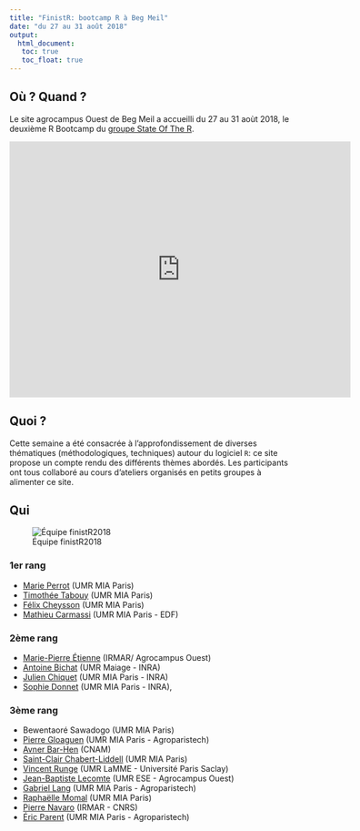 ```yaml
---
title: "FinistR: bootcamp R à Beg Meil"
date: "du 27 au 31 août 2018"
output: 
  html_document:
   toc: true
   toc_float: true
---
```


## Où ? Quand ?

Le site agrocampus Ouest de Beg Meil a accueilli du 27 au 31 aoùt 2018, le deuxième R Bootcamp du [groupe State Of The R](https://stateofther.github.io/). 

<iframe src="https://www.google.com/maps/embed?pb=!1m18!1m12!1m3!1d2810.2215386726093!2d-3.987423784420781!3d47.86384657816518!2m3!1f0!2f0!3f0!3m2!1i1024!2i768!4f13.1!3m3!1m2!1s0x4810d0176ae36fe9%3A0x73290fa3b60d0239!2sBeg-Meil!5e1!3m2!1sen!2sfr!4v1536007869899" width="600" height="450" frameborder="0" style="border:0" allowfullscreen></iframe>

## Quoi ?

Cette semaine a été consacrée à l'approfondissement de diverses thématiques (méthodologiques, techniques) autour du logiciel `R`: ce site propose un compte rendu des différents thèmes abordés. Les participants ont tous collaboré au cours d'ateliers organisés en petits groupes à alimenter ce site.

## Qui

![Équipe finistR2018](img/finisteR18_1.jpg)

### 1er rang

- [Marie Perrot](https://www6.inra.fr/mia-paris/Equipes/Membres/Marie-Perrot-Dockes) (UMR MIA Paris)
- [Timothée Tabouy](https://tabouyt.github.io/) (UMR MIA Paris)
- [Félix Cheysson](Félix Cheysson • Research - Institut Pasteur) (UMR MIA Paris)
- [Mathieu Carmassi](https://mathieucarmassi.github.io/) (UMR MIA Paris - EDF)

### 2ème rang

- [Marie-Pierre Étienne](https://irmar.univ-rennes1.fr/interlocuteurs/marie-pierre-etienne) (IRMAR/ Agrocampus Ouest)
- [Antoine Bichat](https://github.com/abichat) (UMR Maiage - INRA)
- [Julien Chiquet](http://julien.cremeriefamily.info) (UMR MIA Paris - INRA)
- [Sophie Donnet](https://www6.inra.fr/mia-paris/Equipes/Membres/Sophie-Donnet) (UMR MIA Paris - INRA), 

### 3ème rang

- Bewentaoré Sawadogo (UMR MIA Paris)
- [Pierre Gloaguen](https://papayoun.github.io/) (UMR MIA Paris - Agroparistech)
- [Avner Bar-Hen](https://twitter.com/a_bh?lang=en) (CNAM)
- [Saint-Clair Chabert-Liddell](https://www.linkedin.com/in/saint-clair-chabert-liddell-33728b145) (UMR MIA Paris)
- [Vincent Runge](http://www.math-evry.cnrs.fr/members/vrunge/welcome) (UMR LaMME - Université  Paris Saclay)
- [Jean-Baptiste Lecomte](https://www6.rennes.inra.fr/ese/PERSONNELS/Personne_umr/(idpers)/280/(idlang)/) (UMR ESE - Agrocampus Ouest)
- [Gabriel Lang](https://www6.inra.fr/mia-paris/Equipes/Membres/Gabriel-Lang) (UMR MIA Paris - Agroparistech)
- [Raphaëlle Momal](https://www6.inra.fr/mia-paris/Equipes/Membres/Raphaelle-Momal) (UMR MIA Paris)
- [Pierre Navaro](https://irmar.univ-rennes1.fr/interlocuteurs/pierre-navaro) (IRMAR - CNRS)
- [Éric Parent](https://www6.inra.fr/mia-paris/Equipes/Membres/Eric-Parent) (UMR MIA Paris - Agroparistech)

<!-- ## Planning indicatif -->

<!-- ```{r programme, echo = FALSE} -->
<!-- library(tidyr) -->
<!-- library(dplyr) -->
<!-- library(tibble) -->

<!-- programme <- readODS::read.ods(file = '../Programme.ods')[[1]] %>%  -->
<!--   rename(Horaire = A, Lundi = B, Mardi = C, Mercredi = D, Jeudi = E, Vendredi = F) %>%  -->
<!--   filter(!(Horaire == '')) -->

<!-- DT::datatable(programme) %>% DT::formatStyle( columns = colnames(programme)[-1], -->
<!--   backgroundColor = DT::styleEqual(c('','Repas', 'Pause','Atelier 1 : Web scraping/ Textmining', 'Atelier 2 : R Interface', 'Atelier 3 : bonnes pratiques de programmation','Atelier 4 : SIG et représentation graphique', 'Rappel d\'optimisation', 'Package', 'Base de données', 'Atelier 3 : Point P. Navarro','Atelier 1 : Bilan','Atelier 2 : Bilan','Atelier 3 : Bilan','Atelier 4 : Bilan', 'Bilan', 'Finalisation des rendus' ), c('lightgray','#c9dfe8', '#c9dfe8','#def7cf',  '#c3f2a7','#b5f48d','#96e863','#f2fc9c', '#f2fc9c', '#f2fc9c', '#f2fc9c', '#9ceefc', '#9ceefc', '#9ceefc', '#9ceefc', '#9ceefc', '#9ceefc') )) -->
<!-- ``` -->

<!-- Les séquences en vert correspondent à des séances d'atelier en sous groupes. Les séquences en jaune correspondent à un panorama du sujet indiqué, tandis que les séquences en bleu correspondent à des temps de réflexion et rédaction sur le rendu final. -->
